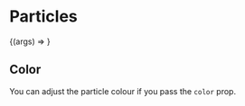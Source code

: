 

<Meta title="Atoms | Particles" component={Particles} />

# Particles

<Preview>
  <Story
    name="Basic"
    args={{
      color: '#367ee9',
    }}
  >
    {(args) => <Particles {...args} />}
  </Story>
</Preview>

<Props story="Basic" />

## Color

You can adjust the particle colour if you pass the `color` prop.

<Preview>
  <Story name="Particle Color">
    <Particles color="#000" />
  </Story>
</Preview>
